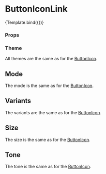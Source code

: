 
<Meta title="Components/Button/ButtonIconLink" component={ButtonIconLink} />

# ButtonIconLink


<Canvas>
  <Story
    name="Default"
    args={{
      href: '#',
      disabled: false,
      mode: Mode.light,
      variant: Variant.solid,
      size: Size.md,
      tone: Tone.primary,
      icon: 'Add',
    }}
    argTypes={{
      mode: {
        options: Object.values(Mode),
        control: { type: 'radio' },
      },
      variant: {
        options: Object.values(Variant),
        control: { type: 'radio' },
      },
      size: {
        options: Object.values(Size),
        control: { type: 'radio' },
      },
      tone: {
        options: Object.values(Tone),
        control: { type: 'select' },
      },
      icon: {
        options: ['Add', 'Info'],
        mapping: { Add: IconAdd, Info: IconInfo },
        control: { type: 'select' },
      },
    }}
  >
    {Template.bind({})}
  </Story>
</Canvas>

### Props

<ArgsTable story="Default" />

### Theme

All themes are the same as for the [ButtonIcon](/docs/components-button-buttonicon--default-story#theme).

## Mode

The mode is the same as for the [ButtonIcon](/docs/components-button-buttonicon--default-story#theme).

## Variants

The variants are the same as for the [ButtonIcon](/docs/components-button-buttonicon--default-story#theme).

## Size

The size is the same as for the [ButtonIcon](/docs/components-button-buttonicon--default-story#theme).

## Tone

The tone is the same as for the [ButtonIcon](/docs/components-button-buttonicon--default-story#theme).

